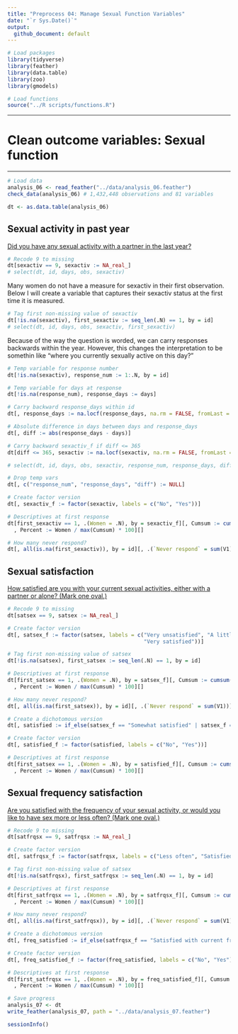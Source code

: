 ```yaml
---
title: "Preprocess 04: Manage Sexual Function Variables"
date: "`r Sys.Date()`"
output: 
  github_document: default
---
```


```r
# Load packages
library(tidyverse)
library(feather)
library(data.table)
library(zoo)
library(gmodels)

# Load functions
source("../R scripts/functions.R")
```

-------------------------------------------------------------------------------

# Clean outcome variables: Sexual function

-------------------------------------------------------------------------------

```r
# Load data
analysis_06 <- read_feather("../data/analysis_06.feather")
check_data(analysis_06) # 1,432,448 observations and 81 variables
```

```r
dt <- as.data.table(analysis_06)
```

## Sexual activity in past year

[Did you have any sexual activity with a partner in the last year?](https://www.whi.org/researchers/data/WhiDataDict/f37_ctos_inv.pdf)

```r
# Recode 9 to missing
dt[sexactiv == 9, sexactiv := NA_real_]
# select(dt, id, days, obs, sexactiv)
```

Many women do not have a measure for sexactiv in their first observation. Below I will create a variable that captures their sexactiv status at the first time it is measured.

```r
# Tag first non-missing value of sexactiv
dt[!is.na(sexactiv), first_sexactiv := seq_len(.N) == 1, by = id]
# select(dt, id, days, obs, sexactiv, first_sexactiv)
```

Because of the way the question is worded, we can carry responses backwards within the year. However, this changes the interpretation to be somethin like "where you currently sexually active on this day?"

```r
# Temp variable for response number
dt[!is.na(sexactiv), response_num := 1:.N, by = id]

# Temp variable for days at response
dt[!is.na(response_num), response_days := days]

# Carry backward response_days within id
dt[, response_days := na.locf(response_days, na.rm = FALSE, fromLast = TRUE), by = id]

# Absolute difference in days between days and response_days
dt[, diff := abs(response_days - days)]

# Carry backward sexactiv_f if diff <= 365
dt[diff <= 365, sexactiv := na.locf(sexactiv, na.rm = FALSE, fromLast = TRUE), by = id]

# select(dt, id, days, obs, sexactiv, response_num, response_days, diff)

# Drop temp vars
dt[, c("response_num", "response_days", "diff") := NULL]

# Create factor version
dt[, sexactiv_f := factor(sexactiv, labels = c("No", "Yes"))]

# Descriptives at first response
dt[first_sexactiv == 1, .(Women = .N), by = sexactiv_f][, Cumsum := cumsum(Women)][
  , Percent := Women / max(Cumsum) * 100][]
```

```r
# How many never respond?
dt[, all(is.na(first_sexactiv)), by = id][, .(`Never respond` = sum(V1))][] # 2,859
```


## Sexual satisfaction

[How satisfied are you with your current sexual activities, either with a partner or alone? (Mark
one oval.)](https://www.whi.org/researchers/data/WhiDataDict/f37_ctos_inv.pdf)

```r
# Recode 9 to missing
dt[satsex == 9, satsex := NA_real_]

# Create factor version
dt[, satsex_f := factor(satsex, labels = c("Very unsatisfied", "A little unsatisfied", "Somewhat satisfied",
                                           "Very satisfied"))]

# Tag first non-missing value of satsex
dt[!is.na(satsex), first_satsex := seq_len(.N) == 1, by = id]

# Descriptives at first response
dt[first_satsex == 1, .(Women = .N), by = satsex_f][, Cumsum := cumsum(Women)][
  , Percent := Women / max(Cumsum) * 100][]
```

```r
# How many never respond?
dt[, all(is.na(first_satsex)), by = id][, .(`Never respond` = sum(V1))][] # 18,064
```

```r
# Create a dichotomous version
dt[, satisfied := if_else(satsex_f == "Somewhat satisfied" | satsex_f == "Very satisfied", 1, 0, NA_real_)]

# Create factor version
dt[, satisfied_f := factor(satisfied, labels = c("No", "Yes"))]

# Descriptives at first response
dt[first_satsex == 1, .(Women = .N), by = satisfied_f][, Cumsum := cumsum(Women)][
  , Percent := Women / max(Cumsum) * 100][]
```

## Sexual frequency satisfaction

[Are you satisfied with the frequency of your sexual activity, or would you like to have sex more or
less often? (Mark one oval.)](https://www.whi.org/researchers/data/WhiDataDict/f37_ctos_inv.pdf)

```r
# Recode 9 to missing
dt[satfrqsx == 9, satfrqsx := NA_real_]

# Create factor version
dt[, satfrqsx_f := factor(satfrqsx, labels = c("Less often", "Satisfied with current frequency", "More often"))]

# Tag first non-missing value of satsex
dt[!is.na(satfrqsx), first_satfrqsx := seq_len(.N) == 1, by = id]

# Descriptives at first response
dt[first_satfrqsx == 1, .(Women = .N), by = satfrqsx_f][, Cumsum := cumsum(Women)][
  , Percent := Women / max(Cumsum) * 100][]
```

```r
# How many never respond?
dt[, all(is.na(first_satfrqsx)), by = id][, .(`Never respond` = sum(V1))][] # 26,229
```

```r
# Create a dichotomous version
dt[, freq_satisfied := if_else(satfrqsx_f == "Satisfied with current frequency", 1, 0, NA_real_)]

# Create factor version
dt[, freq_satisfied_f := factor(freq_satisfied, labels = c("No", "Yes"))]

# Descriptives at first response
dt[first_satfrqsx == 1, .(Women = .N), by = freq_satisfied_f][, Cumsum := cumsum(Women)][
  , Percent := Women / max(Cumsum) * 100][]
```

```r
# Save progress
analysis_07 <- dt
write_feather(analysis_07, path = "../data/analysis_07.feather")
```

```r
sessionInfo()
```